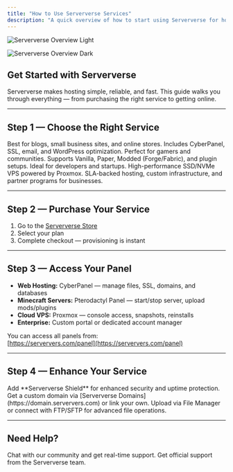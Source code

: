 ```yaml
---
title: "How to Use Serververse Services"
description: "A quick overview of how to start using Serververse for hosting your website, game server, or cloud infrastructure."
---
```


<img
  className="block dark:hidden"
  src="https://serververs.com/assets/images/index-meta.png"
  alt="Serververse Overview Light"
/>

<img
  className="hidden dark:block"
  src="https://serververs.com/assets/images/index-meta.png"
  alt="Serververse Overview Dark"
/>

## Get Started with Serververse

Serververse makes hosting simple, reliable, and fast. This guide walks you through everything — from purchasing the right service to getting online.

---

## Step 1 — Choose the Right Service

<CardGroup cols={2}>
  <Card title="Web Hosting" icon="globe" color="#ffa632">
    Best for blogs, small business sites, and online stores. Includes CyberPanel, SSL, email, and WordPress optimization.
  </Card>
  <Card title="Minecraft Servers" icon="gamepad" color="#ffa632">
    Perfect for gamers and communities. Supports Vanilla, Paper, Modded (Forge/Fabric), and plugin setups.
  </Card>
  <Card title="Cloud VPS" icon="server" color="#ffa632">
    Ideal for developers and startups. High-performance SSD/NVMe VPS powered by Proxmox.
  </Card>
  <Card title="Enterprise Solutions" icon="building" color="#ffa632">
    SLA-backed hosting, custom infrastructure, and partner programs for businesses.
  </Card>
</CardGroup>

---

## Step 2 — Purchase Your Service

1. Go to the [Serververse Store](https://store.serververs.com)
2. Select your plan  
3. Complete checkout — provisioning is instant

---

## Step 3 — Access Your Panel

- **Web Hosting:** CyberPanel — manage files, SSL, domains, and databases  
- **Minecraft Servers:** Pterodactyl Panel — start/stop server, upload mods/plugins  
- **Cloud VPS:** Proxmox — console access, snapshots, reinstalls  
- **Enterprise:** Custom portal or dedicated account manager

You can access all panels from:  
[https://serververs.com/panel](https://serververs.com/panel)

---

## Step 4 — Enhance Your Service

<AccordionGroup>
  <Accordion icon="shield" title="Enable DDoS Protection">
    Add **Serververse Shield** for enhanced security and uptime protection.
  </Accordion>
  <Accordion icon="domain" title="Add a Domain">
    Get a custom domain via [Serververse Domains](https://domain.serververs.com) or link your own.
  </Accordion>
  <Accordion icon="folder-open" title="Manage Files">
    Upload via File Manager or connect with FTP/SFTP for advanced file operations.
  </Accordion>
</AccordionGroup>

---

## Need Help?

<CardGroup>
  <Card title="Join Discord" icon="discord" href="https://discord.gg/pXmG5CuveT">
    Chat with our community and get real-time support.
  </Card>
  <Card title="Open a Ticket" icon="envelope" href="https://store.serververs.com/tickets/create">
    Get official support from the Serververse team.
  </Card>
</CardGroup>
